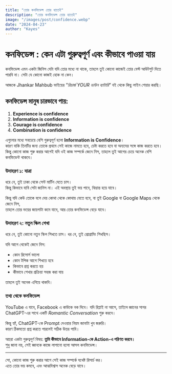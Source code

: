 ```yaml
---
title: "তোর কনফিডেন্স তোর হাতেই"
description: "তোর কনফিডেন্স তোর হাতেই"
image: "/images/post/confidence.webp"
date: "2024-04-23"
author: "Kayes"
---
```


# কনফিডেন্স : কেন এটা গুরুত্বপূর্ণ এবং কীভাবে পাওয়া যায়

কনফিডেন্স এমন একটা জিনিস যেটা যদি তোর মধ্যে না থাকে, তাহলে তুই কোনো কাজেই তোর বেস্ট আউটপুট দিতে পারবি না। সেটা যে কোনো কাজই হোক না কেন।  

আজকে Jhankar Mahbub ভাইয়ের *"রিচার্জ YOUR ডাউন ব্যাটারি"* বই থেকে কিছু লাইন শেয়ার করছি।  

## কনফিডেন্স মানুষ চারভাবে পায়:

1. **Experience is confidence**  
2. **Information is confidence**  
3. **Courage is confidence**  
4. **Combination is confidence**  

এগুলোর মধ্যে সবচেয়ে বেশি গুরুত্বপূর্ণ হলো **Information is Confidence**।  
কারণ বাকি তিনটির জন্য তোকে প্রথমে সেই কাজে নামতে হবে, চেষ্টা করতে হবে বা অন্যদের সঙ্গে কাজ করতে হবে।  
কিন্তু কোনো কাজ শুরু করার আগেই যদি ওই কাজ সম্পর্কে জেনে নিস, তাহলে তুই আগের চেয়ে অনেক বেশি কনফিডেন্ট থাকবে।  

### উদাহরণ ১: যাত্রা

ধরে নে, তুই ঢাকা থেকে সেন্ট মার্টিন যেতে চাস।  
কিন্তু কিভাবে যাবি সেটা জানিস না। এই অবস্থায় তুই ভয় পাবে, বিভ্রান্ত হয়ে যাবে।  

কিন্তু যদি কেউ তোকে বলে দেয় কোথা থেকে কোথায় যেতে হবে, বা তুই Google বা Google Maps থেকে জেনে নিস,  
তাহলে তোর ভয়ের জায়গাটা কমে যাবে, আর তোর কনফিডেন্স বেড়ে যাবে।  

### উদাহরণ ২: নতুন স্কিল শেখা

ধরে নে, তুই কোনো নতুন স্কিল শিখতে চাস। ধর নে, তুই প্রোগ্রামিং শিখছিস।  

যদি আগে থেকেই জেনে নিস:

- কোন রিসোর্স ভালো  
- কোন টপিক আগে শিখতে হবে  
- কিভাবে প্রশ্ন করতে হয়  
- কীভাবে শেখার প্রক্রিয়া সহজ করা যায়  

তাহলে তুই অনেক এগিয়ে থাকবি।  

### তথ্য থেকে কনফিডেন্স

YouTube এ যাবে, Facebook এ কাউকে নক দিবে। যদি রিপ্লাই না আসে, তাইলে জ্ঞানের সাগর ChatGPT-এর সাথে একটি *Romantic Conversation* শুরু করবে।  

কিন্তু হ্যাঁ, ChatGPT-কে Prompt দেওয়ার নিয়ম জানাটা খুব জরুরি।  
কারণ ঠিকমতো প্রশ্ন করতে পারলেই সঠিক উত্তর পাবি।  

আরো একটা গুরুত্বপূর্ণ বিষয়: **তুমি কীভাবে Information-কে Action-এ পরিণত করবে।**  
শুধু জানা নয়, সেই জ্ঞানকে কাজে লাগানো হলো আসল কনফিডেন্স।  

---

সো, কোনো কাজ শুরু করার আগে সেই কাজ সম্পর্কে যথেষ্ট রিসার্চ কর।  
এতে তোর ভয় কমবে, এবং আত্মবিশ্বাস অনেক বেড়ে যাবে।
